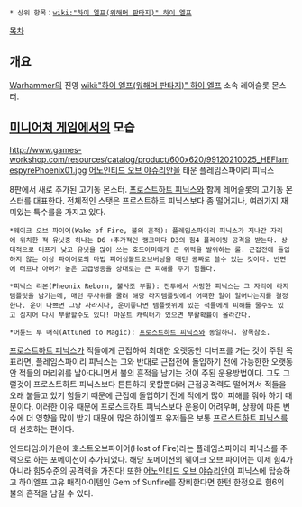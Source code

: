 {{{+1 '''Flamespyre Phoenix''' }}}
{{{+1 플레임스파이리 피닉스 }}}

 * 상위 항목：[[wiki:"하이 엘프(워해머 판타지)" 하이 엘프]]

[[목차]]

== 개요 ==
[[Warhammer]]의 진영 [[wiki:"하이 엘프(워해머 판타지)" 하이 엘프]] 소속 레어슬롯 몬스터.

== [[미니어처 게임]]에서의 모습 ==
http://www.games-workshop.com/resources/catalog/product/600x620/99120210025_HEFlamespyrePhoenix01.jpg
[[어노인티드 오브 야슈리안]]을 태운 플레임스파이리 피닉스

8판에서 새로 추가된 고기동 몬스터. [[프로스트하트 피닉스]]와 함께 레어슬롯의 고기동 몬스터를 대표한다. 전체적인 스탯은 프로스트하트 피닉스보다 좀 떨어지나, 여러가지 재미있는 특수룰을 가지고 있다.

 *웨이크 오브 파이어(Wake of Fire, 불의 흔적): 플레임스파이리 피닉스가 지나간 자리에 위치한 적 유닛중 하나는 D6 +추가적인 랭크마다 D3의 힘4 플레이밍 공격을 받는다. 상대적으로 터프가 낮고 유닛을 많이 쓰는 호드아미에게 큰 위력을 발위하는 룰. 근접전에 돌입하지 않는 이상 파이어로의 마법 피어싱볼트오브버닝을 매턴 공짜로 쓸수 있는 것이다. 반면에 터프나 아머가 높은 고급병종을 상대로는 큰 피해를 주기 힘들다.

 *피닉스 리본(Pheonix Reborn, 불사조 부활): 전투에서 사망한 피닉스는 그 자리에 라지템플릿을 남기는데, 매턴 주사위를 굴려 해당 라지템플릿에서 어떠한 일이 일어나는지를 결정한다. 운이 나쁘면 그냥 사라지나, 운이좋다면 템플릿위에 있는 적들에게 피해를 줄수도 있고 심지어 다시 부활할수도 있다! 마운트 캐릭터가 있으면 부활확률이 올라간다.

 *어튠드 투 매직(Attuned to Magic): [[프로스트하트 피닉스]]와 동일하다. 항목참조.

[[프로스트하트 피닉스]]가 적들에게 근접하여 최대한 오랫동안 디버프를 거는 것이 주된 목표라면, 플레임스파이리 피닉스는 그와 반대로 근접전에 돌입하기 전에 가능한한 오랫동안 적들의 머리위를 날아다니면서 불의 흔적을 남기는 것이 주된 운용방법이다. 그도 그럴것이 프로스트하트 피닉스보다 튼튼하지 못할뿐더러 근접공격력도 떨어져서 적들을 오래 붙들고 있기 힘들기 때문에 근접에 돌입하기 전에 적에게 많이 피해를 줘야 하기 때문이다. 이러한 이유 때문에 프로스트하트 피닉스보다 운용이 어려우며, 상황에 따른 변수에 더 영향을 많이 받기 때문에 많은 하이엘프 유저들은 보통 [[프로스트하트 피닉스]]를 더 선호하는 편이다.

엔드타임:아카온에 호스트오브파이어(Host of Fire)라는 플레임스파이리 피닉스를 주력으로 하는 포메이션이 추가되었다. 해당 포메이션의 웨이크 오브 파이어는 이제 힘4가 아니라 힘5수준의 공격력을 가진다! 또한 [[어노인티드 오브 야슈리안]]이 피닉스에 탑승하고 하이엘프 고유 매직아이템인 Gem of Sunfire를 장비한다면 한턴 한정으로 힘6의 불의 흔적을 남길 수 있다.
